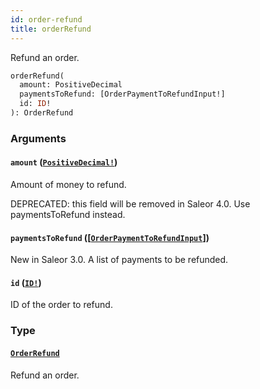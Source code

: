 ```yaml
---
id: order-refund
title: orderRefund
---
```


Refund an order.

```graphql
orderRefund(
  amount: PositiveDecimal
  paymentsToRefund: [OrderPaymentToRefundInput!]
  id: ID!
): OrderRefund

```

### Arguments

#### `amount` ([`PositiveDecimal!`](../../../developer/api-reference/scalars/positive-decimal))

Amount of money to refund.

DEPRECATED: this field will be removed in Saleor 4.0. Use paymentsToRefund instead.

#### `paymentsToRefund` ([[`OrderPaymentToRefundInput`](../../../developer/api-reference/inputs/order-payment-to-refund-input)])

New in Saleor 3.0. A list of payments to be refunded.

#### `id` ([`ID!`](../../../developer/api-reference/scalars/id))

ID of the order to refund.

### Type

#### [`OrderRefund`](../../../developer/api-reference/objects/order-refund)

Refund an order.
